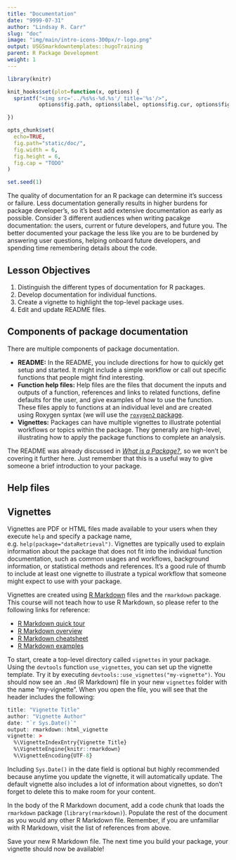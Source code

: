 ```yaml
---
title: "Documentation"
date: "9999-07-31"
author: "Lindsay R. Carr"
slug: "doc"
image: "img/main/intro-icons-300px/r-logo.png"
output: USGSmarkdowntemplates::hugoTraining
parent: R Package Development
weight: 1
---
```


```r
library(knitr)

knit_hooks$set(plot=function(x, options) {
  sprintf("<img src='../%s%s-%d.%s'/ title='%s'/>", 
          options$fig.path, options$label, options$fig.cur, options$fig.ext, options$fig.cap)

})

opts_chunk$set(
  echo=TRUE,
  fig.path="static/doc/",
  fig.width = 6,
  fig.height = 6,
  fig.cap = "TODO"
)

set.seed(1)
```

The quality of documentation for an R package can determine it's success or failure. Less documentation generally results in higher burdens for package developer's, so it's best add extensive documentation as early as possible. Consider 3 different audiences when writing pacakge documentation: the users, current or future developers, and future you. The better documented your package the less like you are to be burdened by answering user questions, helping onboard future developers, and spending time remembering details about the code.

## Lesson Objectives

1. Distinguish the different types of documentation for R packages.
2. Develop documentation for individual functions.
3. Create a vignette to highlight the top-level package uses.
4. Edit and update README files.

## Components of package documentation

There are multiple components of package documentation. 

- **README:** In the README, you include directions for how to quickly get setup and started. It might include a simple workflow or call out specific functions that people might find interesting. 
- **Function help files:** Help files are the files that document the inputs and outputs of a function, references and links to related functions, define defaults for the user, and give examples of how to use the function. These files apply to functions at an individual level and are created using Roxygen syntax (we will use the [`roxygen2` package](https://cran.r-project.org/web/packages/roxygen2/vignettes/roxygen2.html).
- **Vignettes:** Packages can have multiple vignettes to illustrate potential workflows or topics within the package. They generally are high-level, illustrating how to apply the package functions to complete an analysis.

The README was already discussed in [*What is a Package?*](/pkg-def), so we won't be covering it further here. Just remember that this is a useful way to give someone a brief introduction to your package.

## Help files

## Vignettes

Vignettes are PDF or HTML files made available to your users when they execute `help` and specify a package name, e.g. `help(package="dataRetrieval")`. Vignettes are typically used to explain information about the package that does not fit into the individual function documentation, such as common usages and workflows, background information, or statistical methods and references. It's a good rule of thumb to include at least one vignette to illustrate a typical workflow that someone might expect to use with your package.

Vignettes are created using [R Markdown](http://rmarkdown.rstudio.com/) files and the `rmarkdown` package. This course will not teach how to use R Markdown, so please refer to the following links for reference:

- [R Markdown quick tour](http://rmarkdown.rstudio.com/authoring_quick_tour.html)
- [R Markdown overview](http://rmarkdown.rstudio.com/lesson-1.html)
- [R Markdown cheatsheet](https://www.rstudio.com/wp-content/uploads/2015/02/rmarkdown-cheatsheet.pdf)
- [R Markdown examples](http://rmarkdown.rstudio.com/gallery.html)

To start, create a top-level directory called `vignettes` in your package. Using the `devtools` function `use_vignettes`, you can set up the vignette template. Try it by executing `devtools::use_vignettes("my-vignette")`. You should now see an `.Rmd` (R Markdown) file in your new `vignettes` folder with the name "my-vignette". When you open the file, you will see that the header includes the following:

```r
title: "Vignette Title"
author: "Vignette Author"
date: "`r Sys.Date()`"
output: rmarkdown::html_vignette
vignette: >
  %\VignetteIndexEntry{Vignette Title}
  %\VignetteEngine{knitr::rmarkdown}
  %\VignetteEncoding{UTF-8}
```

Including `Sys.Date()` in the date field is optional but highly recommended because anytime you update the vignette, it will automatically update. The default vignette also includes a lot of information about vignettes, so don't forget to delete this to make room for your content.

In the body of the R Markdown document, add a code chunk that loads the `rmarkdown` package (`library(rmarkdown)`). Populate the rest of the document as you would any other R Markdown file. Remember, if you are unfamiliar with R Markdown, visit the list of references from above. 

Save your new R Markdown file. The next time you build your package, your vignette should now be available!
